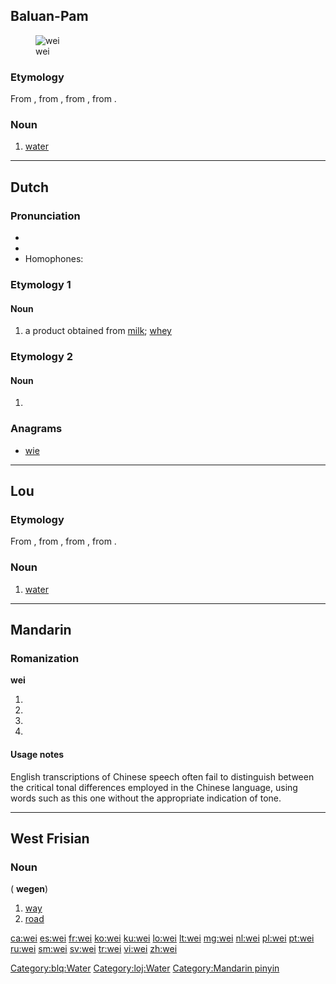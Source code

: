 {{also|wēi|wéi|wěi|wèi}}
==Baluan-Pam==
[[Image:Stilles Mineralwasser.jpg|thumb|wei]]

===Etymology===
From {{etyl|poz-oce-pro|blq}} {{recons|waiʀ|lang=poz-oce-pro}}, from {{etyl|pqe-pro|blq}} {{recons|waiʀ|lang=pqe-pro}}, from {{etyl|poz-cet-pro|blq}} {{recons|waiʀ|lang=poz-cet-pro}}, from {{etyl|poz-pro|blq}} {{recons|wahiʀ|lang=poz-pro}}.

===Noun===
{{head|blq|noun}}

# [[water]] {{gloss|clear liquid H₂O}}

[[Category:blq:Water]]

----

==Dutch==

===Pronunciation===
* {{rhymes|ɛi̯|lang=nl}}
* {{IPA|/ʋɛi̯/|lang=nl}}
* Homophones: {{l|nl|wij}}

===Etymology 1===

====Noun====
{{nl-noun|f|-|-}}

# a product obtained from [[milk]]; [[whey]]

===Etymology 2===

====Noun====
{{nl-noun|f|weiden|weitje}}

# {{alternative form of|weide|lang=nl}}

===Anagrams===
* [[wie#Dutch|wie]]

----

==Lou==

===Etymology===
From {{etyl|poz-oce-pro|loj}} {{recons|waiʀ|lang=poz-oce-pro}}, from {{etyl|pqe-pro|loj}} {{recons|waiʀ|lang=pqe-pro}}, from {{etyl|poz-cet-pro|loj}} {{recons|waiʀ|lang=poz-cet-pro}}, from {{etyl|poz-pro|loj}} {{recons|wahiʀ|lang=poz-pro}}.

===Noun===
{{head|loj|noun}}

# [[water]] {{gloss|clear liquid H₂O}}

[[Category:loj:Water]]

----

==Mandarin==

===Romanization===
'''wei'''

# {{nonstandard spelling of|lang=cmn|sc=Latn|wēi}}
# {{nonstandard spelling of|lang=cmn|sc=Latn|wéi}}
# {{nonstandard spelling of|lang=cmn|sc=Latn|wěi}}
# {{nonstandard spelling of|lang=cmn|sc=Latn|wèi}}

====Usage notes====
English transcriptions of Chinese speech often fail to distinguish between the critical tonal differences employed in the Chinese language, using words such as this one without the appropriate indication of tone.

[[Category:Mandarin pinyin]]

----

==West Frisian==

===Noun===
{{head|fy|noun}} {{c}} ({{p}} '''wegen''')

# [[way]]
# [[road]]

[[ca:wei]]
[[es:wei]]
[[fr:wei]]
[[ko:wei]]
[[ku:wei]]
[[lo:wei]]
[[lt:wei]]
[[mg:wei]]
[[nl:wei]]
[[pl:wei]]
[[pt:wei]]
[[ru:wei]]
[[sm:wei]]
[[sv:wei]]
[[tr:wei]]
[[vi:wei]]
[[zh:wei]]